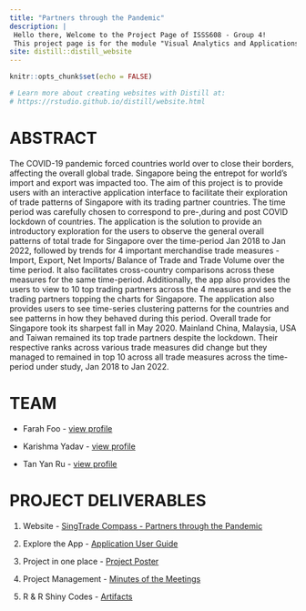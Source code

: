 ```yaml
---
title: "Partners through the Pandemic"
description: |
 Hello there, Welcome to the Project Page of ISSS608 - Group 4!
 This project page is for the module "Visual Analytics and Applications" for the session 2021-2022 at the Singapore Management University.
site: distill::distill_website
---
```


```r
knitr::opts_chunk$set(echo = FALSE)

# Learn more about creating websites with Distill at:
# https://rstudio.github.io/distill/website.html

```
# ABSTRACT
The COVID-19 pandemic forced countries world over to close their borders, affecting the overall global trade. Singapore being the entrepot for world's import and export was impacted too. The aim of this project is to provide users with an interactive application interface to facilitate their exploration of trade patterns of Singapore with its trading partner countries. The time period was carefully chosen to correspond to pre-,during and post COVID lockdown of countries. The application is the solution to provide an introductory exploration for the users to observe the general overall patterns of total trade for Singapore over the time-period Jan 2018 to Jan 2022, followed by trends for 4 important merchandise trade measures - Import, Export, Net Imports/ Balance of Trade and Trade Volume over the time period. It also facilitates cross-country comparisons across these measures for the same time-period. Additionally, the app also provides the users to view to 10 top trading partners across the 4 measures and see the trading partners topping the charts for Singapore. The application also provides users to see time-series clustering patterns for the countries and see patterns in how they behaved during this period. Overall trade for Singapore took its sharpest fall in May 2020. Mainland China, Malaysia, USA and Taiwan remained its top trade partners despite the lockdown. Their respective ranks across various trade measures did change but they managed to remained in top 10 across all trade measures across the time-period under study, Jan 2018 to Jan 2022.

# TEAM


- Farah Foo - [view profile](https://www.linkedin.com/in/farahfoo/)

- Karishma Yadav - [view profile](https://www.linkedin.com/in/karishma-yadav-02310a168/)

- Tan Yan Ru - [view profile](https://www.linkedin.com/in/yanrutan11/)


# PROJECT DELIVERABLES

1. Website - [SingTrade Compass - Partners through the Pandemic](https://1109karishma.shinyapps.io/singtradecompass/)

2. Explore the App - [Application User Guide](https://github.com/Karishma1109/ISSS608-Project/blob/master/G4_Final_Deliverables/App%20User%20Guide.pdf)

3. Project in one place - [Project Poster](https://github.com/Karishma1109/ISSS608-Project/blob/master/G4_Final_Deliverables/Poster.pdf)

4. Project Management - [Minutes of the Meetings](https://github.com/Karishma1109/ISSS608-Project/blob/master/G4_Final_Deliverables/Minutes%20of%20Meetings.pdf)

5. R & R Shiny Codes - [Artifacts](https://github.com/Karishma1109/ISSS608-Project/tree/master/G4_Final_Deliverables/app)

